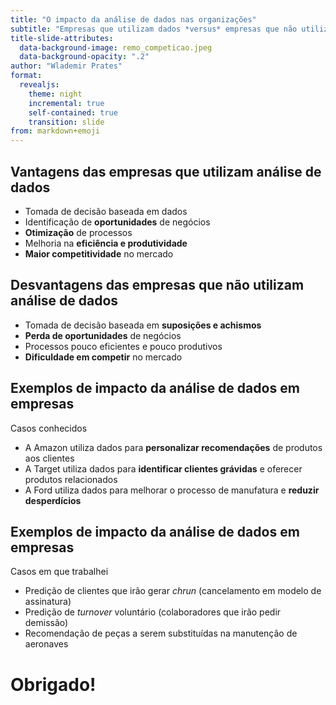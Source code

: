 ```yaml
---
title: "O impacto da análise de dados nas organizações"
subtitle: "Empresas que utilizam dados *versus* empresas que não utilizam"
title-slide-attributes:
  data-background-image: remo_competicao.jpeg
  data-background-opacity: ".2"
author: "Wlademir Prates"
format:
  revealjs: 
    theme: night
    incremental: true
    self-contained: true
    transition: slide
from: markdown+emoji
---
```


## Vantagens das empresas que utilizam análise de dados {background-color="#E7AD52"}

- Tomada de decisão baseada em dados
- Identificação de **oportunidades** de negócios
- **Otimização** de processos
- Melhoria na **eficiência e produtividade**
- **Maior competitividade** no mercado

## Desvantagens das empresas que não utilizam análise de dados {background-color="#2B2B2B"}

- Tomada de decisão baseada em **suposições e achismos**
- **Perda de oportunidades** de negócios
- Processos pouco eficientes e pouco produtivos
- **Dificuldade em competir** no mercado


## Exemplos de impacto da análise de dados em empresas {background-color="#87CEEB"}

Casos conhecidos

- A Amazon utiliza dados para **personalizar recomendações** de produtos aos clientes
- A Target utiliza dados para **identificar clientes grávidas** e oferecer produtos relacionados
- A Ford utiliza dados para melhorar o processo de manufatura e **reduzir desperdícios**

## Exemplos de impacto da análise de dados em empresas {background-color="#87CEEB"}

Casos em que trabalhei

- Predição de clientes que irão gerar *chrun* (cancelamento em modelo de assinatura)
- Predição de *turnover* voluntário (colaboradores que irão pedir demissão)
- Recomendação de peças a serem substituídas na manutenção de aeronaves

# Obrigado!
